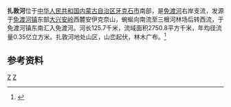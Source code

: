 '''扎敦河'''位于[[中华人民共和国|中华人民共和国]][[内蒙古自治区|内蒙古自治区]][[牙克石市|牙克石市]]南部，是[[免渡河|免渡河]]右岸支流，发源于[[免渡河镇|免渡河镇]]东部[[大兴安岭|大兴安岭]]西麓安伊克奈山，蜿蜒向南流至三根河林场后转西流，于免渡河镇东南汇入免渡河。河长125.7千米，流域面积2750.8平方千米，年均径流量0.35亿立方米。扎敦河地处山区，山峦起伏，林木广布。<ref name="中国河湖大典">{{cite book zh |author=《[[中国河湖大典|中国河湖大典]]》编纂委员会 |title=《中国河湖大典·黑龙江、辽河卷》 |format=M |edition=1 |location=北京 |publisher=中国水利水电出版社 |date=2014年4月 |pages=12页 |id= ISBN 978-7-5170-1950-3}}</ref>

== 参考资料 ==
{{reflist}}

[[Category:内蒙古河流|Z]]
[[Category:黑龍江水系|Z]]